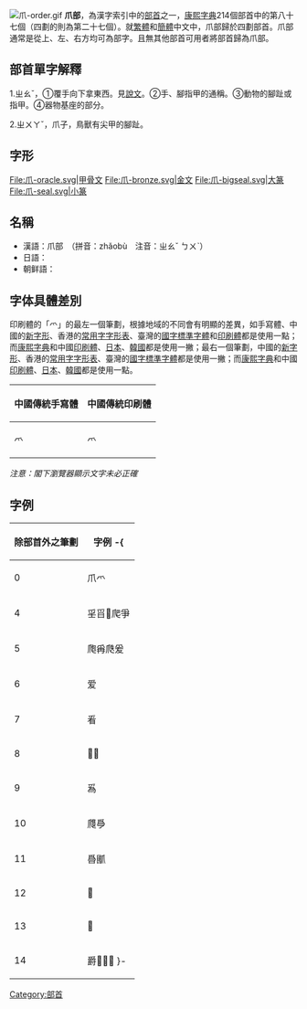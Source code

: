 [[File:爪-order.gif|thumb]]
'''爪部'''，為漢字索引中的[[部首|部首]]之一，[[康熙字典|康熙字典]]214個部首中的第八十七個（四劃的則為第二十七個）。就[[繁體|繁體]]和[[簡體|簡體]]中文中，爪部歸於四劃部首。爪部通常是從上、左、右方均可為部字。且無其他部首可用者將部首歸為爪部。

== 部首單字解釋 ==

1.ㄓㄠˇ，①覆手向下拿東西。見[[說文|說文]]。②手、腳指甲的通稱。③動物的腳趾或指甲。④器物基座的部分。

2.ㄓㄨㄚˇ，爪子，鳥獸有尖甲的腳趾。

== 字形 ==
<gallery>
File:爪-oracle.svg|甲骨文
File:爪-bronze.svg|金文
File:爪-bigseal.svg|大篆
File:爪-seal.svg|小篆
</gallery>

==名稱==
* 漢語：爪部　（拼音：zhǎobù　注音：ㄓㄠˇ ㄅㄨˋ）
* 日語：{{lang|ja|爪部　（そうぶ）}}
* 朝鲜語：{{lang|ko|조부　（爪部）}}

== 字体具體差別 ==
印刷體的「爫」的最左一個筆劃，根據地域的不同會有明顯的差異，如手寫體、中國的[[新字形|新字形]]、香港的[[常用字字形表|常用字字形表]]、臺灣的[[國字標準字體|國字標準字體]]和[[印刷體|印刷體]]都是使用一點；而[[康熙字典|康熙字典]]和中國[[宋体|印刷體]]、[[日本漢字|日本]]、[[朝鮮漢字|韓國]]都是使用一撇；最右一個筆劃，中國的[[新字形|新字形]]、香港的[[常用字字形表|常用字字形表]]、臺灣的[[國字標準字體|國字標準字體]]都是使用一撇；而[[康熙字典|康熙字典]]和中國[[宋体|印刷體]]、[[日本漢字|日本]]、[[朝鮮漢字|韓國]]都是使用一點。

{| class="wikitable"
|-
!中國傳統手寫體
!中國傳統印刷體
|- style="font-size:6em;line-height:100%;"
|爫
|lang="ja"|爫
|}

''注意：閣下瀏覽器顯示文字未必正確''

==字例==
{| border="1" cellpadding="3" cellspacing="0" style="border-collapse: collapse;text-align:left;"
! 除部首外之筆劃 !! 字例
-{
|----
| 0 || 爪爫{{Lang|Ja|爫}}
|----
| 4 || 㸒㸓𤓺爬爭
|----
| 5 || 爮爯𤔅爰
|----
| 6 || 爱
|----
| 7 || 㸔
|----
| 8 || 𤔛爲
|----
| 9 || 𤔡
|----
| 10 || 㸕爳
|----
| 11 || 噕爴
|----
| 12 || 𤔯
|----
| 13 || 𤔷
|----
| 14 || 爵𤔻𤔽𤔾
}-
|}

{{康熙部首}}
{{lang-stub}}
[[Category:部首|Category:部首]]